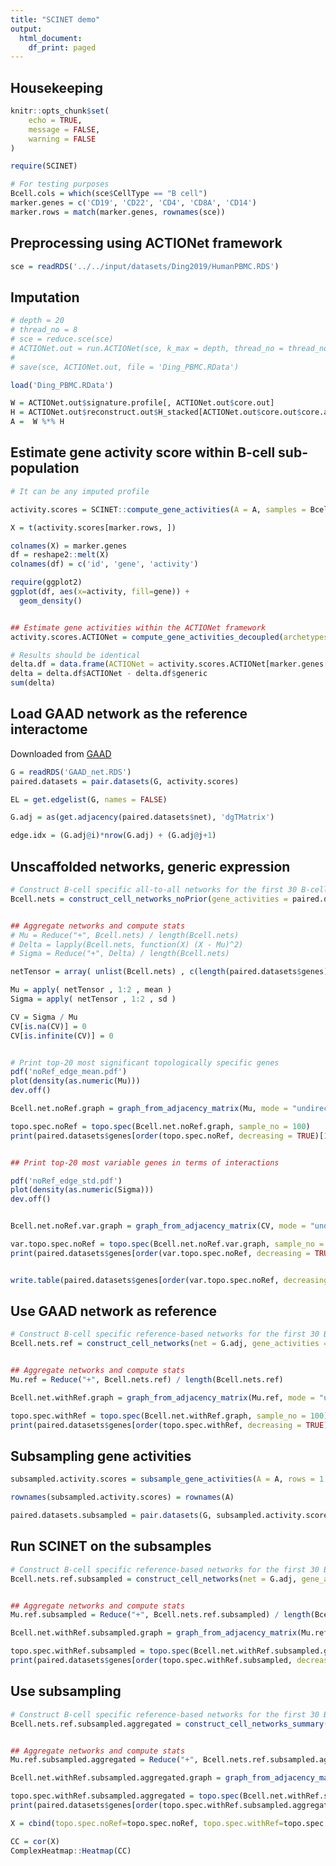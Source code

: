 ```yaml
---
title: "SCINET demo"
output:
  html_document:
    df_print: paged
---
```


## Housekeeping

```r
knitr::opts_chunk$set(
	echo = TRUE,
	message = FALSE,
	warning = FALSE
)

require(SCINET)

# For testing purposes
Bcell.cols = which(sce$CellType == "B cell")
marker.genes = c('CD19', 'CD22', 'CD4', 'CD8A', 'CD14')
marker.rows = match(marker.genes, rownames(sce))

```


## Preprocessing using ACTIONet framework
```r
sce = readRDS('../../input/datasets/Ding2019/HumanPBMC.RDS')


```


## Imputation
```r
# depth = 20
# thread_no = 8
# sce = reduce.sce(sce)
# ACTIONet.out = run.ACTIONet(sce, k_max = depth, thread_no = thread_no)
# 
# save(sce, ACTIONet.out, file = 'Ding_PBMC.RData')

load('Ding_PBMC.RData')

W = ACTIONet.out$signature.profile[, ACTIONet.out$core.out]
H = ACTIONet.out$reconstruct.out$H_stacked[ACTIONet.out$core.out$core.archs, ]
A =  W %*% H

```


## Estimate gene activity score within B-cell sub-population
```r
# It can be any imputed profile

activity.scores = SCINET::compute_gene_activities(A = A, samples = Bcell.cols, thread_no = 8)

X = t(activity.scores[marker.rows, ])

colnames(X) = marker.genes
df = reshape2::melt(X)
colnames(df) = c('id', 'gene', 'activity')

require(ggplot2)
ggplot(df, aes(x=activity, fill=gene)) +
  geom_density()


## Estimate gene activities within the ACTIONet framework
activity.scores.ACTIONet = compute_gene_activities_decoupled(archetypes = ACTIONet.out$signature.profile, H = ACTIONet.out$reconstruct.out$H_stacked , samples = Bcell.cols, thread_no = 8)

# Results should be identical
delta.df = data.frame(ACTIONet = activity.scores.ACTIONet[marker.genes[1], ], generic = activity.scores[marker.genes[1], ])
delta = delta.df$ACTIONet - delta.df$generic
sum(delta)

```



## Load GAAD network as the reference interactome 
Downloaded from [GAAD](http://gaad.medgenius.info/Downloads/co-occurrence_of_gene_pairs_in_ADs.txt.gz)

```r
G = readRDS('GAAD_net.RDS')
paired.datasets = pair.datasets(G, activity.scores)

EL = get.edgelist(G, names = FALSE)

G.adj = as(get.adjacency(paired.datasets$net), 'dgTMatrix')

edge.idx = (G.adj@i)*nrow(G.adj) + (G.adj@j+1)

```



## Unscaffolded networks, generic expression
```r
# Construct B-cell specific all-to-all networks for the first 30 B-cell samples
Bcell.nets = construct_cell_networks_noPrior(gene_activities = paired.datasets$activity.scores[, 1:30], thread_no = 8)


## Aggregate networks and compute stats
# Mu = Reduce("+", Bcell.nets) / length(Bcell.nets)
# Delta = lapply(Bcell.nets, function(X) (X - Mu)^2)
# Sigma = Reduce("+", Delta) / length(Bcell.nets)

netTensor = array( unlist(Bcell.nets) , c(length(paired.datasets$genes), length(paired.datasets$genes), length(Bcell.nets)) )

Mu = apply( netTensor , 1:2 , mean )
Sigma = apply( netTensor , 1:2 , sd )

CV = Sigma / Mu
CV[is.na(CV)] = 0
CV[is.infinite(CV)] = 0


# Print top-20 most significant topologically specific genes
pdf('noRef_edge_mean.pdf')
plot(density(as.numeric(Mu)))
dev.off()

Bcell.net.noRef.graph = graph_from_adjacency_matrix(Mu, mode = "undirected", weighted = TRUE)

topo.spec.noRef = topo.spec(Bcell.net.noRef.graph, sample_no = 100)
print(paired.datasets$genes[order(topo.spec.noRef, decreasing = TRUE)[1:20]])


## Print top-20 most variable genes in terms of interactions

pdf('noRef_edge_std.pdf')
plot(density(as.numeric(Sigma)))
dev.off()


Bcell.net.noRef.var.graph = graph_from_adjacency_matrix(CV, mode = "undirected", weighted = TRUE)

var.topo.spec.noRef = topo.spec(Bcell.net.noRef.var.graph, sample_no = 100)
print(paired.datasets$genes[order(var.topo.spec.noRef, decreasing = TRUE)[1:20]])


write.table(paired.datasets$genes[order(var.topo.spec.noRef, decreasing = TRUE)], file = "var_genes_cv.txt", row.names = FALSE, col.names = FALSE, quote = FALSE)


```


## Use GAAD network as reference
```r
# Construct B-cell specific reference-based networks for the first 30 B-cell samples
Bcell.nets.ref = construct_cell_networks(net = G.adj, gene_activities = paired.datasets$activity.scores[, 1:10], thread_no = 8)


## Aggregate networks and compute stats
Mu.ref = Reduce("+", Bcell.nets.ref) / length(Bcell.nets.ref)

Bcell.net.withRef.graph = graph_from_adjacency_matrix(Mu.ref, mode = "undirected", weighted = TRUE)

topo.spec.withRef = topo.spec(Bcell.net.withRef.graph, sample_no = 100)
print(paired.datasets$genes[order(topo.spec.withRef, decreasing = TRUE)[1:20]])

```

## Subsampling gene activities
```r
subsampled.activity.scores = subsample_gene_activities(A = A, rows = 1:nrow(A), samples = Bcell.cols, thread_no = 8, total_subsamples = 30, cells_per_subsample = 10, seed = 0)

rownames(subsampled.activity.scores) = rownames(A)

paired.datasets.subsampled = pair.datasets(G, subsampled.activity.scores)

```

## Run SCINET on the subsamples
```r
# Construct B-cell specific reference-based networks for the first 30 B-cell samples
Bcell.nets.ref.subsampled = construct_cell_networks(net = G.adj, gene_activities = paired.datasets.subsampled$activity.scores, thread_no = 8)


## Aggregate networks and compute stats
Mu.ref.subsampled = Reduce("+", Bcell.nets.ref.subsampled) / length(Bcell.nets.ref.subsampled)

Bcell.net.withRef.subsampled.graph = graph_from_adjacency_matrix(Mu.ref.subsampled, mode = "undirected", weighted = TRUE)

topo.spec.withRef.subsampled = topo.spec(Bcell.net.withRef.subsampled.graph, sample_no = 100)
print(paired.datasets$genes[order(topo.spec.withRef.subsampled, decreasing = TRUE)[1:20]])

```



## Use subsampling
```r
# Construct B-cell specific reference-based networks for the first 30 B-cell samples
Bcell.nets.ref.subsampled.aggregated = construct_cell_networks_summary(net = G.adj, gene_activities = paired.datasets.subsampled$activity.scores, thread_no = 8, total_subsamples = 30, cells_per_subsample = 10, seed = 0)


## Aggregate networks and compute stats
Mu.ref.subsampled.aggregated = Reduce("+", Bcell.nets.ref.subsampled.aggregated) / length(Bcell.nets.ref.subsampled.aggregated)

Bcell.net.withRef.subsampled.aggregated.graph = graph_from_adjacency_matrix(Mu.ref.subsampled.aggregated, mode = "undirected", weighted = TRUE)

topo.spec.withRef.subsampled.aggregated = topo.spec(Bcell.net.withRef.subsampled.aggregated.graph, sample_no = 100)
print(paired.datasets$genes[order(topo.spec.withRef.subsampled.aggregated, decreasing = TRUE)[1:20]])

```


```r
X = cbind(topo.spec.noRef=topo.spec.noRef, topo.spec.withRef=topo.spec.withRef, topo.spec.withRef.subsampled=topo.spec.withRef.subsampled, topo.spec.withRef.subsampled.aggregated=topo.spec.withRef.subsampled.aggregated)

CC = cor(X)
ComplexHeatmap::Heatmap(CC)

```

